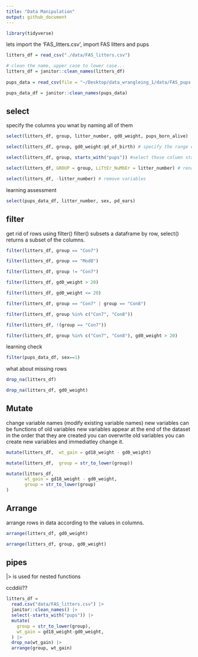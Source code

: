 ```yaml
---
title: "Data Manipulation"
output: github_document
---
```

```r
library(tidyverse)
```

lets import the 'FAS_litters.csv', import FAS litters and pups

```r
litters_df = read_csv("./data/FAS_litters.csv")

# clean the name, upper case to lower case...
litters_df = janitor::clean_names(litters_df)
  
pups_data = read_csv(file = "~/Desktop/data_wrangleing_1/data/FAS_pups.csv")

pups_data_df = janitor::clean_names(pups_data)

```

## select

specify the columns you wnat by naming all of them 

```r
select(litters_df, group, litter_number, gd0_weight, pups_born_alive)

select(litters_df, group, gd0_weight:gd_of_birth) # specify the range of columns to keep 

select(litters_df, group, starts_with("pups")) #select those column start with gd

select(litters_df, GROUP = group, LiTtEr_NuMbEr = litter_number) # rename variables

select(litters_df, -litter_number) # remove variables 
```

learning assessment 

```r
select(pups_data_df, litter_number, sex, pd_ears)
```

## filter

get rid of rows using filter()
filter() subsets a dataframe by row, select() returns a subset of the columns. 


```r
filter(litters_df, group == "Con7")

filter(litters_df, group == "Mod8")

filter(litters_df, group != "Con7")

filter(litters_df, gd0_weight > 20)

filter(litters_df, gd0_weight <= 20)

filter(litters_df, group == "Con7" | group == "Con8")

filter(litters_df, group %in% c("Con7", "Con8"))

filter(litters_df, !(group == "Con7"))

filter(litters_df, group %in% c("Con7", "Con8"), gd0_weight > 20)
```

learning check 

```r
filter(pups_data_df, sex==1)
```


what about missing rows

```r
drop_na(litters_df)

drop_na(litters_df, gd0_weight)
```

## Mutate

change variable names (modify existing variable names)
new variables can be functions of old variables
new variables appear at the end of the dataset in the order that they are created
you can overwrite old variables
you can create new variables and immediatley change it. 

```r
mutate(litters_df,  wt_gain = gd18_weight - gd0_weight)

mutate(litters_df,  group = str_to_lower(group))

mutate(litters_df,  
       wt_gain = gd18_weight - gd0_weight,
       group = str_to_lower(group)
)
```

## Arrange

arrange rows in data according to the values in columns. 
```r
arrange(litters_df, gd0_weight)

arrange(litters_df, group, gd0_weight)
```

## pipes
|> is used for nested functions 

ccddiii??
```r
litters_df =
  read.csv("data/FAS_litters.csv") |>
  janitor::clean_names() |>
  select(-starts_with("pups")) |>
  mutate(
    group = str_to_lower(group),
    wt_gain = gd18_weight-gd0_weight,
  ) |>
  drop_na(wt_gain) |>
  arrange(group, wt_gain)
```



